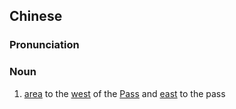 {{also|关内}}
==Chinese==
{{zh-forms|s=关内}}
{{wikipedia|lang=zh}}

===Pronunciation===
{{zh-pron
|m=guānnèi
|c=gwaan1 noi6
|cat=n
}}

===Noun===
{{zh-noun}}

# [[area]] to the [[west]] of the {{w|Shanhaiguan}} [[pass|Pass]] and [[east]] to the {{w|Jiayuguan}} pass